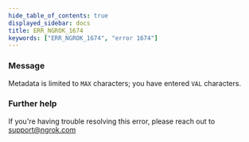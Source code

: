 ```yaml
---
hide_table_of_contents: true
displayed_sidebar: docs
title: ERR_NGROK_1674
keywords: ["ERR_NGROK_1674", "error 1674"]
---
```


### Message

Metadata is limited to `MAX` characters; you have entered `VAL` characters.

### Further help

If you're having trouble resolving this error, please reach out to [support@ngrok.com](mailto:support@ngrok.com?subject=Help%20with%20ERR_NGROK_1674)
